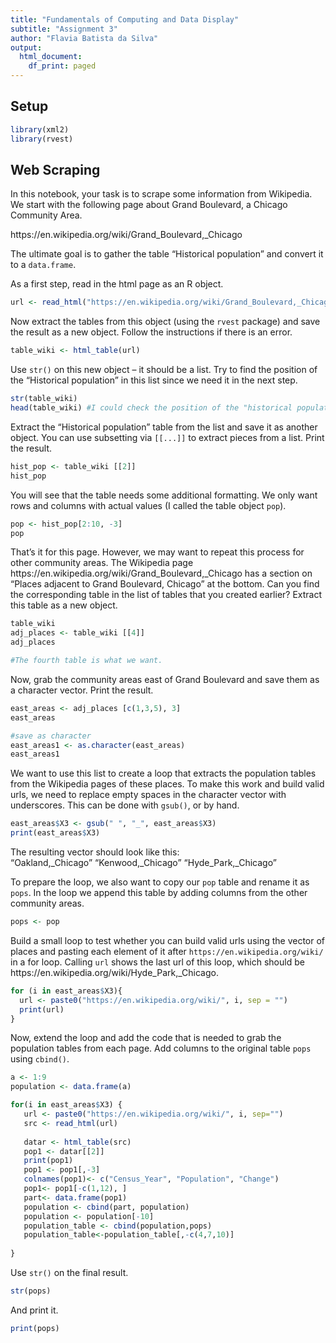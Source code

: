 ```yaml
---
title: "Fundamentals of Computing and Data Display"
subtitle: "Assignment 3"
author: "Flavia Batista da Silva"
output:
  html_document:
    df_print: paged
---
```


## Setup

```r
library(xml2)
library(rvest)
```

## Web Scraping

In this notebook, your task is to scrape some information from Wikipedia. We start with the following page about Grand Boulevard, a Chicago Community Area.

https://en.wikipedia.org/wiki/Grand_Boulevard,_Chicago

The ultimate goal is to gather the table "Historical population" and convert it to a `data.frame`.

As a first step, read in the html page as an R object.

```r

url <- read_html("https://en.wikipedia.org/wiki/Grand_Boulevard,_Chicago")

```

Now extract the tables from this object (using the `rvest` package) and save the result as a new object. Follow the instructions if there is an error.

```r

table_wiki <- html_table(url)

```

Use `str()` on this new object -- it should be a list. Try to find the position of the "Historical population" in this list since we need it in the next step.

```r
str(table_wiki)
head(table_wiki) #I could check the position of the "historical population". 
```

Extract the "Historical population" table from the list and save it as another object. You can use subsetting via `[[...]]` to extract pieces from a list. Print the result.

```r
hist_pop <- table_wiki [[2]]
hist_pop
```

You will see that the table needs some additional formatting. We only want rows and columns with actual values (I called the table object `pop`).

```r
pop <- hist_pop[2:10, -3]
pop
```

That's it for this page. However, we may want to repeat this process for other community areas. The Wikipedia page https://en.wikipedia.org/wiki/Grand_Boulevard,_Chicago has a section on "Places adjacent to Grand Boulevard, Chicago" at the bottom. Can you find the corresponding table in the list of tables that you created earlier? Extract this table as a new object.
    
```r
table_wiki
adj_places <- table_wiki [[4]]
adj_places

#The fourth table is what we want. 
```

Now, grab the community areas east of Grand Boulevard and save them as a character vector. Print the result.

```r
east_areas <- adj_places [c(1,3,5), 3]
east_areas

#save as character 
east_areas1 <- as.character(east_areas) 
east_areas1
```

We want to use this list to create a loop that extracts the population tables from the Wikipedia pages of these places. To make this work and build valid urls, we need to replace empty spaces in the character vector with underscores. This can be done with `gsub()`, or by hand.

```r

east_areas$X3 <- gsub(" ", "_", east_areas$X3)
print(east_areas$X3)

```

The resulting vector should look like this:  
"Oakland,_Chicago" "Kenwood,_Chicago" "Hyde_Park,_Chicago"

To prepare the loop, we also want to copy our `pop` table and rename it as `pops`. In the loop we append this table by adding columns from the other community areas.

```r
pops <- pop
```

Build a small loop to test whether you can build valid urls using the vector of places and pasting each element of it after `https://en.wikipedia.org/wiki/` in a for loop. Calling `url` shows the last url of this loop, which should be https://en.wikipedia.org/wiki/Hyde_Park,_Chicago.

```r

for (i in east_areas$X3){
  url <- paste0("https://en.wikipedia.org/wiki/", i, sep = "")
  print(url)
}

```

Now, extend the loop and add the code that is needed to grab the population tables from each page. Add columns to the original table `pops` using `cbind()`.

```r

a <- 1:9
population <- data.frame(a)

for(i in east_areas$X3) {
   url <- paste0("https://en.wikipedia.org/wiki/", i, sep="")
   src <- read_html(url)
   
   datar <- html_table(src)
   pop1 <- datar[[2]]
   print(pop1)
   pop1 <- pop1[,-3]
   colnames(pop1)<- c("Census_Year", "Population", "Change")
   pop1<- pop1[-c(1,12), ]
   part<- data.frame(pop1)
   population <- cbind(part, population)
   population <- population[-10]
   population_table <- cbind(population,pops)
   population_table<-population_table[,-c(4,7,10)]
   
}

```

Use `str()` on the final result.

```r
str(pops)
```

And print it.

```r
print(pops)
```
